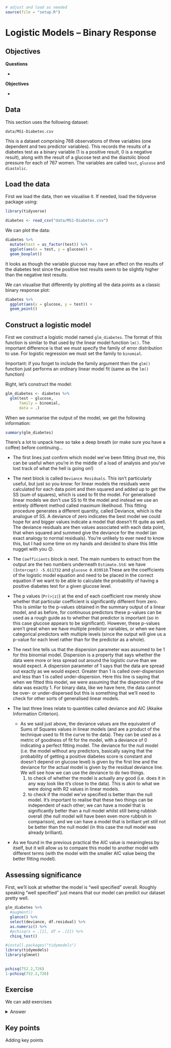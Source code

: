 ```r
# adjust and load as needed
source(file = "setup.R")
```

# Logistic Models – Binary Response

## Objectives
:::objectives
**Questions**

- 

**Objectives**

- 
:::

## Data
This section uses the following dataset:

`data/MS1-Diabetes.csv`

This is a dataset comprising 768 observations of three variables (one dependent and two predictor variables). This records the results of a diabetes test as a binary variable (1 is a positive result, 0 is a negative result), along with the result of a glucose test and the diastolic blood pressure for each of 767 women. The variables are called `test`, `glucose` and `diastolic`.

## Load the data
First we load the data, then we visualise it. If needed, load the tidyverse package using:

```r
library(tidyverse)
```

```r
diabetes <- read_csv("data/MS1-Diabetes.csv")
```

We can plot the data:

```r
diabetes %>% 
  mutate(test = as_factor(test)) %>% 
  ggplot(aes(x = test, y = glucose)) +
  geom_boxplot()
```

It looks as though the variable glucose may have an effect on the results of the diabetes test since the positive test results seem to be slightly higher than the negative test results.

We can visualise that differently by plotting all the data points as a classic binary response plot:

```r
diabetes %>% 
  ggplot(aes(x = glucose, y = test)) +
  geom_point()
```

## Construct a logistic model
First we construct a logistic model named `glm_diabetes`. The format of this function is similar to that used by the linear model function `lm()`. The important difference is that we must specify the family of error distribution to use. For logistic regression we must set the family to `binomial`.

:::note
Important: if you forget to include the family argument then the `glm()` function just performs an ordinary linear model fit (same as the `lm()` function)
:::

Right, let's construct the model:

```r
glm_diabetes <- diabetes %>% 
  glm(test ~ glucose,
      family = binomial,
      data = .)
```

When we summarise the output of the model, we get the following information:

```r
summary(glm_diabetes)
```

There’s a lot to unpack here so take a deep breath (or make sure you have a coffee) before continuing...

* The first lines just confirm which model we’ve been fitting (trust me, this can be useful when you’re in the middle of a load of analysis and you’ve lost track of what the hell is going on!)

* The next block is called `Deviance Residuals`. This isn’t particularly useful, but just so you know: for linear models the residuals were calculated for each data point and then squared and added up to get the SS (sum of squares), which is used to fit the model. For generalised linear models we don’t use SS to fit the model and instead we use an entirely different method called maximum likelihood. This fitting procedure generates a different quantity, called Deviance, which is the analogue of SS. A deviance of zero indicates the best model we could hope for and bigger values indicate a model that doesn’t fit quite as well. The deviance residuals are then values associated with each data point, that when squared and summed give the deviance for the model (an exact analogy to normal residuals). You’re unlikely to ever need to know this, but I had some time on my hands and decided to share this little nugget with you 😉.

* The `Coefficients` block is next. The main numbers to extract from the output are the two numbers underneath `Estimate.Std`: we have `(Intercept) -5.611732` and `glucose 0.039510`.These are the coefficients of the logistic model equation and need to be placed in the correct equation if we want to be able to calculate the probability of having a positive diabetes test for a given glucose level.

\begin{equation}
P(positive \ test) = \frac{1}{1 + {e}^{-(-5.61 +  0.040 \cdot glucose)}}
\end{equation}

* The p values (`Pr(>|z|`) at the end of each coefficient row merely show whether that particular coefficient is significantly different from zero. This is similar to the p-values obtained in the summary output of a linear model, and as before, for continuous predictors these p-values can be used as a rough guide as to whether that predictor is important (so in this case glucose appears to be significant). However, these p-values aren’t great when we have multiple predictor variables, or when we have categorical predictors with multiple levels (since the output will give us a p-value for each level rather than for the predictor as a whole).

* The next line tells us that the dispersion parameter was assumed to be 1 for this binomial model. Dispersion is a property that says whether the data were more or less spread out around the logistic curve than we would expect. A dispersion parameter of 1 says that the data are spread out exactly as we would expect. Greater than 1 is called over-dispersion and less than 1 is called under-dispersion. Here this line is saying that when we fitted this model, we were assuming that the dispersion of the data was exactly 1. For binary data, like we have here, the data cannot be over- or under-dispersed but this is something that we’ll need to check for other sorts of generalised linear models.

* The last three lines relate to quantities called deviance and AIC (Akaike Information Criterion).
    * As we said just above, the deviance values are the equivalent of Sums of Squares values in linear models (and are a product of the technique used to fit the curve to the data). They can be used as a metric of goodness of fit for the model, with a deviance of 0 indicating a perfect fitting model. The deviance for the null model (i.e. the model without any predictors, basically saying that the probability of getting a positive diabetes score is constant and doesn’t depend on glucose level) is given by the first line and the deviance for the actual model is given by the residual deviance line. We will see how we can use the deviance to do two things.
      1. to check of whether the model is actually any good (i.e. does it in any way look like it’s close to the data). This is akin to what we were doing with R2 values in linear models.
      2.	to check if the model we’ve specified is better than the null model.
    It’s important to realise that these two things can be independent of each other; we can have a model that is significantly better than a null model whilst still being rubbish overall (the null model will have been even more rubbish in comparison), and we can have a model that is brilliant yet still not be better than the null model (in this case the null model was already brilliant).
* As we found in the previous practical the AIC value is meaningless by itself, but it will allow us to compare this model to another model with different terms (with the model with the smaller AIC value being the better fitting model).

## Assessing significance
First, we’ll look at whether the model is "well specified" overall. Roughly speaking "well specified" just means that our model can predict our dataset pretty well.

```r
glm_diabetes %>% 
  #augment()
  glance() %>%
  select(deviance, df.residual) %>% 
  as.numeric() %>% 
  #pchisq(x = .[1], df = .[2]) %>% 
  chisq_test()

#install.packages("tidymodels")
library(tidymodels)
library(glmnet)
  
```


```r
pchisq(752.2,726)
1-pchisq(752.2,726)
```


## Exercise
:::exercise
We can add exercises

<details><summary>Answer</summary>
With answers
</details>
:::

## Key points

:::keypoints
Adding key points
:::

